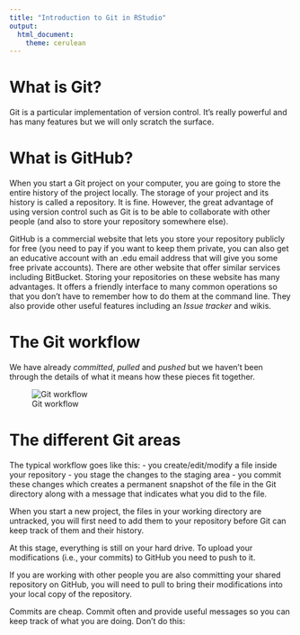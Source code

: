 ```yaml
---
title: "Introduction to Git in RStudio"
output:
  html_document: 
    theme: cerulean 
---
```



# What is Git?
Git is a particular implementation of version control. It's really powerful and has many features but we will only scratch the surface.

# What is GitHub?

When you start a Git project on your computer, you are going to store the entire history of the project locally. The storage of your project and its history is called a repository. It is fine. However, the great advantage of using version control such as Git is to be able to collaborate with other people (and also to store your repository somewhere else).

GitHub is a commercial website that lets you store your repository publicly for free (you need to pay if you want to keep them private, you can also get an educative account with an .edu email address that will give you some free private accounts). There are other website that offer similar services including BitBucket. Storing your repositories on these website has many advantages. It offers a friendly interface to many common operations so that you don't have to remember how to do them at the command line. They also provide other useful features including an *Issue tracker* and wikis.

# The Git workflow
We have already *committed*, *pulled* and *pushed* but we haven't been through the details of what it means how these pieces fit together.

![Git workflow](http://s3.amazonaws.com/assets.datacamp.com/production/course_3697/datasets/git_areas.png)

# The different Git areas

The typical workflow goes like this: - you create/edit/modify a file inside your repository - you stage the changes to the staging area - you commit these changes which creates a permanent snapshot of the file in the Git directory along with a message that indicates what you did to the file.

When you start a new project, the files in your working directory are untracked, you will first need to add them to your repository before Git can keep track of them and their history.

 At this stage, everything is still on your hard drive. To upload your modifications (i.e., your commits) to GitHub you need to push to it.

If you are working with other people you are also committing your shared repository on GitHub, you will need to pull to bring their modifications into your local copy of the repository.

Commits are cheap. Commit often and provide useful messages so you can keep track of what you are doing. Don't do this:
